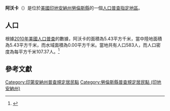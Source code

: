 {{noteTA
|G1=USState
|G2=地名
|G3=Unit
}}
{{Infobox settlement
|official_name            = 阿沃卡
|native_name = Avoca
|settlement_type          = [[人口普查指定地區|人口普查指定地區]]
|image_skyline            = Avoca, Indiana.jpg
|imagesize                = 250px
|image_map                = Lawrence County Indiana Incorporated and Unincorporated areas Avoca Highlighted 1802890.svg
|mapsize                  = 250px
|pushpin_map              = USA Indiana 
|pushpin_label            = 阿沃卡
|pushpin_label_position   = top
|pushpin_map_caption      = 阿沃卡在印地安納州的位置
|subdivision_type         = [[世界政區索引|國家]]
|subdivision_type1        = [[美国州份|州份]]
|subdivision_type2        = [[印地安納州行政区划|縣]]
|subdivision_name         = [[美国|美国]]
|subdivision_name1        = [[印地安納州|印地安納州]]
|subdivision_name2        = [[勞倫斯縣_(印地安納州)|勞倫斯縣]]
|elevation_ft             = 623
|elevation_m              = 190
|timezone                 = [[北美东部时区|北美东部时区]]
|area_total_km2           = 5.43
|area_land_km2            = 5.43
|area_water_km2           = 0.00
|area_total_sq_mi         = 
|area_land_sq_mi          = 
|area_water_sq_mi         = 
|population_as_of         = [[2010年美國人口普查|2010]]
|population_footnotes     = 
|population_total         = 583
|population_density_km2   = auto
|population_density_sq_mi = auto
|utc_offset               = -5
|coordinates              = {{coord|38|54|43|N|86|32|52|W|display=inline,title}}
| coor_pinpoint           = 
| coordinates_footnotes   = 
|timezone_DST             = EDT
|utc_offset_DST           = -4
|postal_code_type         = [[美國郵區編號|郵區編號]]
|postal_code              = 47420
|area_code                = {{link-en|电话区号219|Area code 219|219}}
|blank_name = [[地名信息系统|GNIS ID]]
|blank_info = 450637<ref name="GNIS">{{cite gnis|450637|Avoca}}</ref>
}}
'''阿沃卡'''（{{lang-en|Avoca}}）是位於[[美國|美國]][[印地安納州|印地安納州]][[勞倫斯縣_(印地安納州)|勞倫斯縣]]的一個[[人口普查指定地區|人口普查指定地區]]。

== 人口 ==
根據[[2010年美國人口普查|2010年美國人口普查]]的數據，阿沃卡的面積為5.43平方千米，當中陸地面積為5.43平方千米，而水域面積為0.00平方千米。當地共有人口583人，而人口密度為每平方千米107.37人。<ref name="GR8">{{cite web|url=http://factfinder2.census.gov|publisher=[[美国人口调查局|美国人口调查局]]|accessdate=2011-05-14|title=American FactFinder|archive-date=2013-09-11|archive-url=https://web.archive.org/web/20130911234518/http://factfinder2.census.gov/|dead-url=no}}</ref>

== 參考文獻 ==
{{reflist}}

{{勞倫斯縣 (印地安納州)}}

{{DEFAULTSORT:Avoca, Indiana}}
[[Category:印第安納州普查規定居民點|Category:印第安納州普查規定居民點]]
[[Category:勞倫斯縣普查規定居民點_(印地安納州)|Category:勞倫斯縣普查規定居民點 (印地安納州)]]

{{Indiana-geo-stub}}
<nowiki></nowiki>